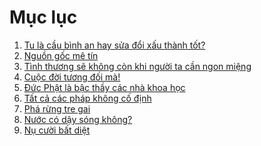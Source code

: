 # Mục lục {- #muc-luc}

1. [Tu là cầu bình an hay sửa đổi xấu thành tốt?](#cau-binh-an-hay-sua-doi)  
2. [Nguồn gốc mê tín](#nguon-goc-me-tin)  
3. [Tình thương sẽ không còn khi người ta cần ngon miệng](#tinh-thuong-khong-con-khi-can-ngon-mieng)  
4. [Cuộc đời tương đối mà!](#cuoc-doi-tuong-doi-ma)  
5. [Đức Phật là bậc thầy các nhà khoa học](#duc-phat-la-nha-khoa-hoc)  
6. [Tất cả các pháp không cố định](#tat-ca-cac-phap-khong-co-dinh)  
7. [Phá rừng tre gai](#pha-rung-tre-gai)  
8. [Nước có dậy sóng không?](#nuoc-co-day-song-khong)  
9. [Nụ cười bất diệt](#nu-cuoi-bat-diet)  

